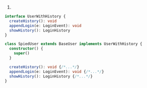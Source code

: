 1.
```ts
interface UserWithHistory {
  createHistory(): void
  appendLogin(e: LoginEvent): void
  showHistory(): LoginHistory
}

class SpiedUser extends BaseUser implements UserWithHistory {
  constructor() {
    super()
  }

  createHistory(): void {/*...*/}
  appendLogin(e: LoginEvent): void {/*...*/}
  showHistory(): LoginHistory {/*...*/}
}
```
